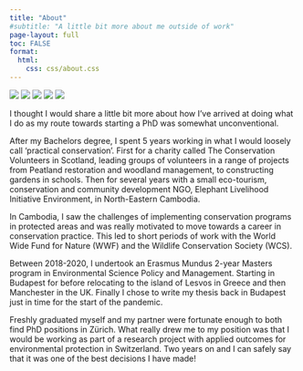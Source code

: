 ```yaml
---
title: "About"
#subtitle: "A little bit more about me outside of work"
page-layout: full
toc: FALSE
format:
  html:
    css: css/about.css
---
```


::: {#fading-image}
<img src="media/portrait1.jpg"/> <img src="media/portrait5.jpg"/> <img src="media/portrait3.jpg"/> <img src="media/portrait5.jpg"/> <img src="media/portrait2.jpg"/>
:::

I thought I would share a little bit more about how I've arrived at doing what I do as my route towards starting a PhD was somewhat unconventional.

After my Bachelors degree, I spent 5 years working in what I would loosely call 'practical conservation'. First for a charity called The Conservation Volunteers in Scotland, leading groups of volunteers in a range of projects from Peatland restoration and woodland management, to constructing gardens in schools. Then for several years with a small eco-tourism, conservation and community development NGO, Elephant Livelihood Initiative Environment, in North-Eastern Cambodia.

In Cambodia, I saw the challenges of implementing conservation programs in protected areas and was really motivated to move towards a career in conservation practice. This led to short periods of work with the World Wide Fund for Nature (WWF) and the Wildlife Conservation Society (WCS).

Between 2018-2020, I undertook an Erasmus Mundus 2-year Masters program in Environmental Science Policy and Management. Starting in Budapest for before relocating to the island of Lesvos in Greece and then Manchester in the UK. Finally I chose to write my thesis back in Budapest just in time for the start of the pandemic.

Freshly graduated myself and my partner were fortunate enough to both find PhD positions in Zürich. What really drew me to my position was that I would be working as part of a research project with applied outcomes for environmental protection in Switzerland. Two years on and I can safely say that it was one of the best decisions I have made!

